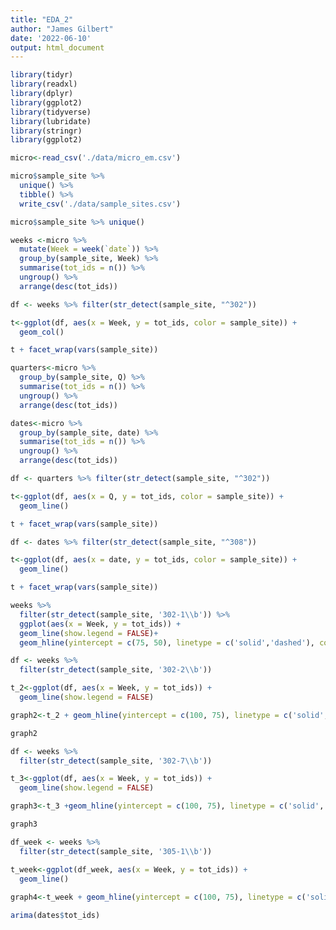 ```yaml
---
title: "EDA_2"
author: "James Gilbert"
date: '2022-06-10'
output: html_document
---
```


```r
library(tidyr)
library(readxl)
library(dplyr)
library(ggplot2)
library(tidyverse)
library(lubridate)
library(stringr)
library(ggplot2)
```

```r
micro<-read_csv('./data/micro_em.csv')
```

```r
micro$sample_site %>% 
  unique() %>% 
  tibble() %>% 
  write_csv('./data/sample_sites.csv')
```

```r
micro$sample_site %>% unique()
```

```r
weeks <-micro %>% 
  mutate(Week = week(`date`)) %>% 
  group_by(sample_site, Week) %>% 
  summarise(tot_ids = n()) %>% 
  ungroup() %>% 
  arrange(desc(tot_ids))
```

```r

df <- weeks %>% filter(str_detect(sample_site, "^302"))

t<-ggplot(df, aes(x = Week, y = tot_ids, color = sample_site)) +
  geom_col()

t + facet_wrap(vars(sample_site))
```


```r
quarters<-micro %>% 
  group_by(sample_site, Q) %>% 
  summarise(tot_ids = n()) %>% 
  ungroup() %>% 
  arrange(desc(tot_ids))
```

```r
dates<-micro %>% 
  group_by(sample_site, date) %>% 
  summarise(tot_ids = n()) %>% 
  ungroup() %>% 
  arrange(desc(tot_ids))
```

```r
df <- quarters %>% filter(str_detect(sample_site, "^302"))

t<-ggplot(df, aes(x = Q, y = tot_ids, color = sample_site)) +
  geom_line()

t + facet_wrap(vars(sample_site))
```

```r
df <- dates %>% filter(str_detect(sample_site, "^308"))

t<-ggplot(df, aes(x = date, y = tot_ids, color = sample_site)) +
  geom_line()

t + facet_wrap(vars(sample_site))
```



```r
weeks %>%
  filter(str_detect(sample_site, '302-1\\b')) %>% 
  ggplot(aes(x = Week, y = tot_ids)) +
  geom_line(show.legend = FALSE)+
  geom_hline(yintercept = c(75, 50), linetype = c('solid','dashed'), color = c('red', 'orange'))
```

```r
df <- weeks %>%
  filter(str_detect(sample_site, '302-2\\b'))

t_2<-ggplot(df, aes(x = Week, y = tot_ids)) +
  geom_line(show.legend = FALSE)

graph2<-t_2 + geom_hline(yintercept = c(100, 75), linetype = c('solid','dashed'), color = c('red', 'orange'))

graph2
```

```r
df <- weeks %>%
  filter(str_detect(sample_site, '302-7\\b'))

t_3<-ggplot(df, aes(x = Week, y = tot_ids)) +
  geom_line(show.legend = FALSE)

graph3<-t_3 +geom_hline(yintercept = c(100, 75), linetype = c('solid','dashed'), color = c('red', 'orange'))

graph3
```



```r
df_week <- weeks %>%
  filter(str_detect(sample_site, '305-1\\b'))

t_week<-ggplot(df_week, aes(x = Week, y = tot_ids)) +
  geom_line()
 
graph4<-t_week + geom_hline(yintercept = c(100, 75), linetype = c('solid','dashed'), color = c('red', 'orange'))

```


```r
arima(dates$tot_ids)
```


